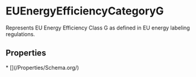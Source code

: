   
# EUEnergyEfficiencyCategoryG

Represents EU Energy Efficiency Class G as defined in EU energy labeling regulations.

## Properties

<Grid>
* [](/Properties/Schema.org/)
</Grid>

